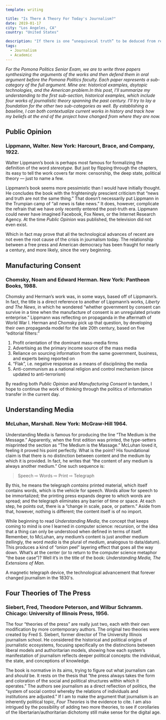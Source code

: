 ```yaml
---
template: writing

title: "Is There A Theory For Today's Journalism?"
date: 2019-01-17
city: "Los Angeles, CA"
country: "United States"

description: "If there is one “unequivocal truth” to be deduced from reading exclusively books about journalism, it’s that 2019 is not journalism's first crisis. If we’ll allow ourselves a second one — it’s probably that unequivocal truth doesn’t exist. When dealing in unequivocal truths, it’s usually best to stick to one."
tags:
  - Journalism
  - Academic
---
```


_For the Pomona Politics Senior Exam, we are to write three papers synthesizing the arguments of the works and then defend them in oral argument before the Pomona Politics faculty. Each paper represents a sub-category of the full argument. Mine are: historical examples, dsytopic technologies, and the American problem.In this post, I’ll summarize my understanding to the first sub-section, historical examples, which include four works of journalistic theory spanning the past century. I’ll try to lay a foundation for the other two sub-categories as well. By establishing a baseline, I can both contextualize current works in history and track how my beliefs at the end of the project have changed from where they are now._

## Public Opinion

### Lippmann, Walter. New York: Harcourt, Brace, and Company, 1922.

Walter Lippmann’s book is perhaps most famous for formalizing the definition of the word _stereotype._ But just by flipping through the chapters, its easy to tell the work covers far more: censorship, the deep state, political theory — just to name a few.

Lippmann’s book seems more pessimistic than I would have initially thought. He concludes the book with the frighteningly prescient criticism that “news and truth are not the same thing.” That doesn’t necessarily put Lippmann in the Trumpian camp of “all news is fake news.” It does, however, complicate the refrain that we have only recently entered the post-truth era. Lippmann could never have imagined Facebook, Fox News, or the Internet Research Agency. At the time _Public Opinion_ was published, the television did not even exist.

Which in fact may prove that all the technological advances of recent are not even the root cause of the crisis in journalism today. The relationship between a free press and American democracy has been fraught for nearly a century, and more likely, since the very beginning.

## Manufacturing Consent

### Chomsky, Noam and Edward Herman. New York: Pantheon Books, 1988.

Chomsky and Herman’s work was, in some ways, based off of Lippmann’s. In fact, the title is a direct reference to another of Lippmann’s works, _Liberty and The News_, in which he wondered “whether government by consent can survive in a time when the manufacture of consent is an unregulated private enterprise.” Lippmann was reflecting on propaganda in the aftermath of World War I. Herman and Chomsky pick up that question, by developing their own propaganda model for the late 20th century, based on five “editorial filters:”

1.  Profit orientation of the dominant mass-media firms
2.  Advertising as the primary income source of the mass media
3.  Reliance on sourcing information from the same government, business, and experts being reported on
4.  “Flak”, i.e. negative response as a means of disciplining the media
5.  Anti-communism as a national religion and control mechanism (since updated to anti-terrorism)

By reading both _Public Opinion_ and _Manufacturing Consent_ in tandem, I hope to continue the work of thinking through the politics of information transfer in the current day.

## Understanding Media

### McLuhan, Marshall. New York: McGraw-Hill 1964.

Understanding Media is famous for producing the line “The Medium is the Message.” Apparently, when the first edition was printed, the type-setters misprinted the section as “The Medium is the Massage.” McLuhan loved it, feeling it proved his point perfectly. What is the point? His foundational claim is that there is no distinction between content and the medium by which it is provided. In fact, he writes that “the content of any medium is always another medium.” One such sequence is:

> Speech ⇨ Words ⇨ Print ⇨ Telegraph

By this, he means the telegraph _contains_ printed material, which itself contains words, which is the vehicle for speech. Words allow for speech to be immortalized; the printing press expands degree to which words are spread; and the telegraph eliminates any barrier of time or space. At each step, he points out, there is a “change in scale, pace, or pattern.” Aside from that, however, nothing is different; the content itself is of no import.

While beginning to read _Understanding_ _Media_, the concept that keeps coming to mind is one I learned in computer science: recursion, or the idea that a thing can only be understood when defined in terms of itself. Remember, to McLuhan, any medium’s content is just another medium (tellingly, the word
_media_ is the plural of _medium_, analogous to data/datum). This produces a kind of “onion peel” layering effect that goes all the way down. What’s at the center (or to return to the computer science metaphor “the base case”)? Well it’s in the title of the book: _Understanding Media, The Extensions of Man._

<span class="figcaption_hack">A magnetic telegraph device, the technological advancement that forever changed
journalism in the 1830's.</span>

## Four Theories of The Press

### Siebert, Fred, Theodore Peterson, and Wilbur Schramm. Chicago: University of Illinois Press, 1956.

The four “theories of the press” are really just two, each with their own modification by more contemporary authors. The original two theories were created by Fred S. Siebert, former director of The University Illinois journalism school. He considered the historical and political origins of journalistic ecosystems, focusing specifically on the distinctions between liberal models and authoritarian models, showing how each system’s manifestation of journalism reflects deeper political concepts: the individual, the state, and conceptions of knowledge.

The book is normative in its aims, trying to figure out what journalism can and _should_ be. It rests on the thesis that “the press always takes the form and coloration of the social and political structures within which it operates.” The authors see journalism as a direct reflection of politics, the “system of social control whereby the relations of individuals and institutions are adjusted.” If I am to make the argument that journalism is an inherently political topic, _Four Theories_ is the evidence to cite. I am also intrigued by the possibility of adding two more theories, to see if corollaries of the libertarian/authoritarian dichotomy still make sense for the digital age.
